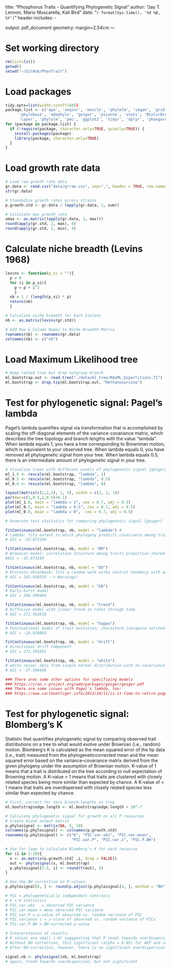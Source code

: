 title: "Phosphorus Traits - Quantifying Phylogenetic Signal"
author: "Jay T. Lennon, Mario Muscarella, Kali Bird"
date: "`r format(Sys.time(), '%d %B, %Y')`"
header-includes:
  - \usepackage{array}
output: pdf_document
geometry: margin=2.54cm
---

# Set working directory
```r
rm(list=ls())
getwd()
setwd("~/GitHub/PhosTrait")
```

# Load packages
```r
tidy.opts=list(width.cutoff=60)} 
package.list <- c('ape', 'seqinr', 'muscle', 'phylolm', 'vegan', 'grid', 'png', 
      'phylobase', 'adephylo', 'geiger', 'picante', 'stats', 'RColorBrewer', 
      'caper', 'phylolm', 'pmc', 'ggplot2', 'tidyr', 'dplyr', 'phangorn', 'pander') 
for (package in package.list) {
  if (!require(package, character.only=TRUE, quietly=TRUE)) {
    install.packages(package)
    library(package, character.only=TRUE)
  }
}
```

# Load growth rate data
```r
# Load raw growth rate data
gr.data <- read.csv("data/grraw.csv", sep=",", header = TRUE, row.names = 1)
str(gr.data)

# Standadize growth rates across strains
p.growth.std <- gr.data / (apply(gr.data, 1, sum))

# Calculate max growth rate
umax <- as.matrix((apply(gr.data, 1, max))) 
round(apply(gr.std, 2, max), 4)
round(apply(gr.std, 2, min), 4)
```

# Calculate niche breadth (Levins 1968)
```r
levins <- function(p_xi = ""){
  p = 0
  for (i in p_xi){
    p = p + i^2
    }
  nb = 1 / (length(p_xi) * p)
  return(nb)
  }

# Calculate niche breadth for Each Isolate
nb <- as.matrix(levins(gr.std))

# Add Row & Column Names to Niche Breadth Matrix
rownames(nb) <- rownames(gr.data)
colnames(nb) <- c("nb")
```  

# Load Maximum Likelihood tree
```r
# Keep rooted tree but drop outgroup branch
ml.bootstrap.out <- read.tree("./data/ml_tree/RAxML_bipartitions.T1")
ml.bootstrap <- drop.tip(ml.bootstrap.out, "Methanosarcina")
```

# Test for phylogenetic signal: Pagel's lambda

Pagel's lambda quantifies signal via transformation that is accomplished by scaling the off-diagonal elements of the variance-covariance matrix, which describes the tree topology and branch lengths with the value “lambda”. 
When lambda equals 1, you have a tree corresponding to Browninan motion, which is equivalent to your observed tree. 
When lambda equals 0, you have removed all phylogenetic signal from your tree.
When lambda equals 0.5, there is an intermediate amount of phylogenetic signal in your tree.

```r
# Visualize trees with different Levels of phylogenetic signal {geiger}
ml_1.0 <- rescale(ml.bootstrap, "lambda", 1)
ml_0.5 <- rescale(ml.bootstrap, "lambda", 0.5)
ml_0.0 <- rescale(ml.bootstrap, "lambda", 0)

layout(matrix(c(1,2,3), 1, 3), width = c(1, 1, 1))
par(mar=c(1,0.5,2,0.5)+0.1) 
plot(ml_1.0, main = "lambda = 1", cex = 0.7, adj = 0.5) 
plot(ml_0.5, main = "lambda = 0.5", cex = 0.7, adj = 0.5)
plot(ml_0.0, main = "lambda = 0",  cex = 0.7, adj = 0.5)

# Generate test statistics for comparing phylogenetic signal {geiger}

fitContinuous(ml.bootstrap, nb, model = "lambda") #  
# Lambda: fits extent to which phylogeny predicts covariance among trait values for species
# AIC = -33.073199

fitContinuous(ml.bootstrap, nb, model = "BM") 
# Brownian model: correlation structure among traits proportion shared ancestry for pairs of taxa
#AIC = -35.073199

fitContinuous(ml.bootstrap, nb, model = "OU") 
# Ornstein-Uhlenbeck: fits a random walk witha central tendency with an attraction strength proportional to the parameteralpha
# AIC = 263.930359 --> Warnings!

fitContinuous(ml.bootstrap, nb, model = "EB") 
# Early-burst model
# AIC = 268.500484

fitContinuous(ml.bootstrap, nb, model = "trend") 
# Diffusion model with linear trend in rates through time 
# AIC = 272.563618

fitContinuous(ml.bootstrap, nb, model = "kappa") 
# Punctuational model of trait evolution; characterd ivergence related to number of speciation events between two species
# AIC = -24.820803

fitContinuous(ml.bootstrap, nb, model = "drift") 
# Directional drift component 
# AIC = 273.580391

fitContinuous(ml.bootstrap, nb, model = "white") 
# white noise; data from single normal distribution with no covariance structure among specie
# AIC = -37.500458

### There ares some other options for specifiying models
### https://cran.r-project.org/web/packages/geiger/geiger.pdf
### There are some issues with Pagel's lambda, too:
### https://www.carlboettiger.info/2013/10/11/is-it-time-to-retire-pagels-lambda.html
```

# Test for phylogenetic signal: Blomberg's K

Statistic that quantifies phylogenetic signal by comparing observed trait
distributions on a tree to what would evolve under Brownian (i.e., random) motion.
Blomberg’s K is calculated as the mean squared error of the tip data (i.e., trait) measured from the phylogeneticcorrected mean and the mean squared error based on the variance–covariance matrix derived from the given phylogeny under the assumption of Brownian motion.
K-value of 1 means that a trait is distributed on the tree according to null expectation of Browning motion.
A K-value > 1 means that traits are clustered with closely related species being more similar than expected by chance. 
A K-value of < 1 means that traits are overdispersed with closely related species less similar
than expected by chance.

```r
# First, correct for zero branch-lengths on tree
ml.bootstrap$edge.length <- ml.bootstrap$edge.length + 10^-7

# Calculate phylogenetic signal for growth on all P resources
# Create blank output matrix
p.phylosignal <- matrix(NA, 6, 18)
colnames(p.phylosignal) <- colnames(p.growth.std)
rownames(p.phylosignal) <- c("K", "PIC.var.obs", "PIC.var.mean", 
                             "PIC.var.P", "PIC.var.z", "PIC.P.BH")

# Use for loop to calculate Blomberg's K for each resource
for (i in 1:18){
  x <- as.matrix(p.growth.std[ ,i, drop = FALSE])
  out <- phylosignal(x, ml.bootstrap)
  p.phylosignal[1:5, i] <- round(t(out), 3)
}

# Use the BH correction on P-values: 
p.phylosignal[6, ] <- round(p.adjust(p.phylosignal[4, ], method = "BH"), 3)

# PIC = phylogenetically independent contrasts
# K = K statistics
# PIC.var.obs	= observed PIC variance
# PIC.var.mean = mean observed PIC variance
# PIC.var.P = p-value of observed vs. random variance of PIC
# PIC.variance z = z-score of observed vs. random variance of PICs
# PIC.var.P.BH = BH-corrected p-value

# Interpretation of results:
# K values are small (~0) sugggesting that P tends towards overdispersion
# Without BH correction, this significant (alpha = 0.05) for AEP and cAMP, with marginal effects for DNA
# After BH-correction, however, there is no significant overdispersion. 

signal.nb <- phylosignal(nb, ml.bootstrap)
# again, trend towards overdispersion, but not significant 
```
